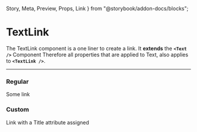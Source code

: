 
  Story,
  Meta,
  Preview,
  Props,
  Link
} from "@storybook/addon-docs/blocks";

<Meta title="toolbox-ui/Misc/Text Link" component={TextLink} />

# TextLink

The TextLink component is a one liner to create a link. It **extends** the **`<Text />`**
Component Therefore all properties that are applied to Text, also applies to **`<TextLink />`**.

<hr />

### Regular
<Preview withSource="open">
  <Story name="Regular">
    <TextLink href="https://google.com">Some link</TextLink>
  </Story>
</Preview>

### Custom

<Preview withSource="open">
  <Story name="Custom">
    <TextLink isTitle href="https://google.com">Link with a Title attribute assigned</TextLink>
  </Story>
</Preview>

<Props of={TextLink} />
